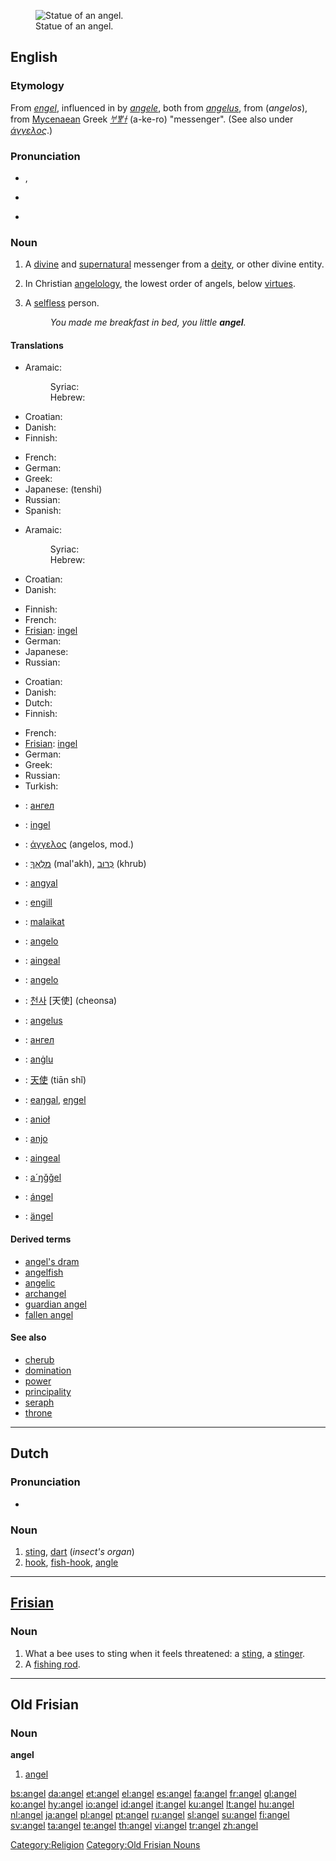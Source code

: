{{see|Angel|ángel}}
[[Image:Statue at Metairie Cemetery.jpg|thumb|right|Statue of an angel.]]
==English==

===Etymology===
From {{OE.}} ''[[engel]]'', influenced in {{ME.}} by {{OF.}} ''[[angele]]'', both from {{LL.}} ''[[angelus]]'', from {{AGr.}} ''{{polytonic|[[ἄγγελος]]}}'' (''angelos''), from [[Mycenaean]] Greek ''[[𐀀𐀐𐀫]]'' (a-ke-ro)  "messenger". (See also under ''[[άγγελος#Etymology|άγγελος]]''.)

===Pronunciation===
* {{enPR|ānʹjəl}}, {{IPA|/ˈeɪndʒəl/}}
* {{audio|en-uk-angel.ogg|Audio (UK)}}
* {{audio|en-us-angel.ogg|Audio (US)}}
*: {{rhymes|eɪndʒəl}}

===Noun===
{{en-noun}}

# A [[divine]] and [[supernatural]] messenger from a [[deity]], or other divine entity.
# {{context|biblical tradition}} In Christian [[angelology]], the lowest order of angels, below [[virtue]]s.
# A [[selfless]] person.
#: ''You made me breakfast in bed, you little '''angel'''.''

====Translations====
{{trans-top|messenger from a deity}}
* Aramaic:
*: Syriac: {{tø|arc|ܡܠܐܟܐ|m||tr=mal'akhā, mal'akho|sc=Syrc}}
*: Hebrew: {{t-|he|מלאכא|m||tr=mal'akhā, mal'akho|sc=Hebr}}
* Croatian: {{t-|hr|anđeo|m}}
* Danish: {{t+|da|engel|c}}
* Finnish: {{t+|fi|enkeli}}
{{trans-mid}}
* French: {{t+|fr|ange|m}}
* German: {{t+|de|Engel|m}}
* Greek: {{t+|el|άγγελος|m|tr=ángelos|sc=Grek}}
* Japanese: {{t+|ja|天使|sc=Jpan}} (tenshi)
* Russian: {{t+|ru|ангел|m||tr=áng'el|sc=Cyrl}}
* Spanish: {{t+|es|ángel|m}}
{{trans-bottom}}

{{trans-top|in Christian angelology, the lowest order of angels}}
* Aramaic:
*: Syriac: {{tø|arc|ܡܠܐܟܐ|m||tr=mal'akhā, mal'akho|sc=Syrc}}
*: Hebrew: {{t-|he|מלאכא|m||tr=mal'akhā, mal'akho|sc=Hebr}}
* Croatian: {{t-|hr|anđeo|m}}
* Danish: {{t+|da|engel|c}}
{{trans-mid}}
* Finnish: {{t+|fi|enkeli}}
* French: {{t+|fr|ange|m}}
* [[Frisian]]: [[ingel]]
* German: {{t+|de|Engel|m}}
* Japanese: {{t+|ja|天使||tr=tenshi|sc=Jpan}}
* Russian: {{t+|ru|ангел|m|áng'el|sc=Cyrl}}
{{trans-bottom}}

{{trans-top|selfless person}}
* Croatian: {{t-|hr|anđeo|m}}
* Danish: {{t+|da|engel|c}}
* Dutch: {{t+|nl|engel|m}}
* Finnish: {{t+|fi|enkeli}}
{{trans-mid}}
* French: {{t+|fr|ange|m}}
* [[Frisian]]: [[ingel]]
* German: {{t+|de|Engel|m}}
* Greek: {{t+|el|άγγελος|m|tr=ángelos|sc=Grek}}
* Russian: {{t+|ru|ангел|m||áng'el|sc=Cyrl}}
* Turkish: {{t-|tr|melek}}
{{trans-bottom}}

{{checktrans-top}}
* {{ttbc|Bulgarian}}: [[ангел]] {{m}}
* {{ttbc|Estonian}}: [[ingel]]
* {{ttbc|Greek, Ancient}}: [[άγγελος]] {{m}} (angelos, mod.)
* {{ttbc|Hebrew}}: [[מלאך|מַלְאָךְ]] {{m}} (mal'akh), [[כרוב|כְּרוּב]] {{m}} (khrub)
* {{ttbc|Hungarian}}: [[angyal]]
* {{ttbc|Icelandic}}: [[engill]] {{m}}
* {{ttbc|Indonesian}}: [[malaikat]]
* {{ttbc|Interlingua}}: [[angelo]]
* {{ttbc|Irish}}: [[aingeal]]
* {{ttbc|Italian}}: [[angelo]] {{m}}
* {{ttbc|Korean}}: [[천사]] [天使] (cheonsa)
{{trans-mid}}
* {{ttbc|Latin}}: [[angelus]] {{m}}
* {{ttbc|Macedonian}}: [[ангел]] {{m}}
* {{ttbc|Maltese}}: [[anġlu]] {{m}}
* {{ttbc|Mandarin Chinese}}: [[天使]] (tiān shǐ)
* {{ttbc|Northern Sami}}: [[eaŋgal]], [[eŋgel]]
* {{ttbc|Polish}}: [[anioł]] {{m}}
* {{ttbc|Portuguese}}: [[anjo]] {{m}}
* {{ttbc|Scottish Gaelic}}: [[aingeal]] {{m}}
* {{ttbc|Skolt Sami}}: [[a´ŋǧǧel]]
* {{ttbc|Spanish}}: [[ángel]] {{m}}
* {{ttbc|Swedish}}: [[ängel]] {{c}}
{{trans-bottom}}

====Derived terms====
* [[angel's dram]]
* [[angelfish]]
* [[angelic]]
* [[archangel]]
* [[guardian angel]]
* [[fallen angel]]

====See also====
* [[cherub]]
* [[domination]]
* [[power]]
* [[principality]]
* [[seraph]]
* [[throne]]

[[Category:Religion]]

----

==Dutch==

===Pronunciation===
* {{IPA|/ˈaŋəl/}}

===Noun===
{{nl-noun|g=m|angels|angeltje}}

# [[sting]], [[dart]] (''insect's organ'')
# [[hook]], [[fish-hook]], [[angle]]

----

==[[Frisian]]==

===Noun===
{{infl|fy|noun}}

# What a bee uses to sting when it feels threatened: a [[sting]], a [[stinger]].
# A [[fishing rod]].

----
==Old Frisian==

===Noun===
'''angel'''

# [[#English|angel]]

[[Category:Old Frisian Nouns]]
[[bs:angel]]
[[da:angel]]
[[et:angel]]
[[el:angel]]
[[es:angel]]
[[fa:angel]]
[[fr:angel]]
[[gl:angel]]
[[ko:angel]]
[[hy:angel]]
[[io:angel]]
[[id:angel]]
[[it:angel]]
[[ku:angel]]
[[lt:angel]]
[[hu:angel]]
[[nl:angel]]
[[ja:angel]]
[[pl:angel]]
[[pt:angel]]
[[ru:angel]]
[[sl:angel]]
[[su:angel]]
[[fi:angel]]
[[sv:angel]]
[[ta:angel]]
[[te:angel]]
[[th:angel]]
[[vi:angel]]
[[tr:angel]]
[[zh:angel]]